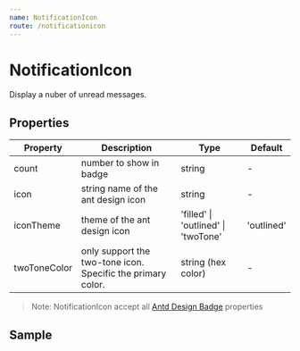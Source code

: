 ```yaml
---
name: NotificationIcon
route: /notificationicon
---
```



# NotificationIcon

Display a nuber of unread messages.

## Properties

| Property | Description | Type | Default |
| -------- | ----------- | ---- | ------- |
| count | number to show in badge | string | - |
| icon | string name of the ant design icon | string | - |
| iconTheme | theme of the ant design icon  | 'filled' \| 'outlined' \| 'twoTone' | 'outlined' |
| twoToneColor | only support the two-tone icon. Specific the primary color.  | string (hex color) | - |

> Note: NotificationIcon accept all [Antd Design Badge](https://ant.design/components/badge/?locale=en-US#API) properties

## Sample
<Playground>
    <div className='top-notification'>
        <NotificationIcon key='bell' icon='bell' count='9'/>
    </div>
</Playground>